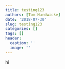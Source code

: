 ```yaml
---
title: testing123
authors: [Tom Hardwicke]
date: '2018-07-30'
slug: testing123
categories: []
tags: []
header:
  caption: ''
  image: ''
---
```


hi